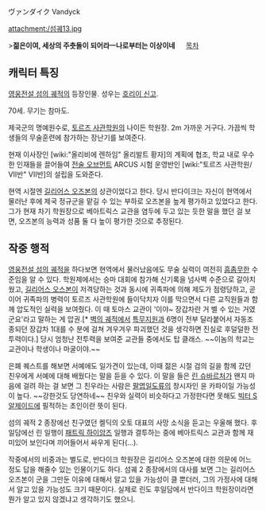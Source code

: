 ヴァンダイク
Vandyck

attachment:/섬궤13.jpg

>'''젊은이여, 세상의 주춧돌이 되어라ㅡ나로부터는 이상이네'''
　 
[[목차]]
== 캐릭터 특징 ==
[[영웅전설 섬의 궤적]]의 등장인물. 성우는 [[호리이 신고]].

70세. 무기는 참마도.

제국군의 명예원수로, [[토르즈 사관학원]]의 나이든 학원장. 2m 가까운 거구다. 가끔씩 학생들의 무술훈련에 참가하는 장난기를 보여준다.

현재 이사장인 [wiki:"올리비에 렌하임" 올리발트 황자]의 계획에 협조, 학교 내로 우수한 인재들을 끌어들여 [[전술 오브먼트]] ARCUS 시험 운영반인 [wiki:"토르즈 사관학원/Ⅶ반" VII반]의 설립을 도와준다.

현역 시절엔 [[길리어스 오즈본]]의 상관이었다고 한다. 당시 반다이크는 자신이 현역에서 물러난 후에 제국 정규군을 맡길 수 있는 부하로 오즈본을 높게 평가하고 있었다고 한다. 그가 현재 차기 학원장으로 베아트릭스 교관을 염두에 두고 있는 듯한 말을 했던 걸 보면, 오즈본의 능력과 성품 둘 다 높이 평가한 것으로 추정된다.

== 작중 행적 ==
[[영웅전설 섬의 궤적]]을 하다보면 현역에서 물러났음에도 무술 실력이 여전히 [[흠좀무]]한 수준임을 알 수 있다. 학원제에서는 승마 대회에 참가해 신기록을 넘사벽 수준으로 갈아치웠고, [[길리어스 오스본]]이 저격당하는 것과 동시에 귀족파에 의해 제도가 점령당하고, 곧이어 귀족파의 병력이 토르즈 사관학원에 들이닥치자 이를 막으면서 다른 교직원들과 함께 압도적인 실력을 보여줬다. 이 때 토마스 교관이 '이야~ 장갑차란 거 벨 수 있는 거였군요'라고 말하는 게 압권.[* [[벽의 궤적]]에서 [[특무지원과]] 6명이 전부 달라붙어서 자동조종되던 장갑차 1대를 수 분에 걸쳐 겨우겨우 파괴했던 것을 생각하면 진실로 후덜덜한 전투력이다.] 당시 엄청난 전투력을 보여준 교관들 중에서도 탑 클래스. ~~이놈의 학교는 교관이나 학생이나 마굴이야.~~

은폐 퀘스트를 해보면 서예에도 일가견이 있는데, 이때 젊은 시절 검의 길을 함께 갔던 친우에게 서예에 대해 배웠다는 말을 듣을 수 있다. 이 말을 들은 [[린 슈바르처]]가 왠지 마음에 걸려 하는 걸 보면 그 친우라는 사람은 [[팔엽일도류]]의 창시자인 윤 카파이일 가능성이 높다. ~~강한것도 당연하네~~ 친우와 실력이 비슷하다고 가정한다면 못해도 [[빅터 S 알제이드]]에 필적하는 초인이란 뜻이 된다.

섬의 궤적 2 종장에선 친구였던 켈딕의 오토 대표의 사망 소식을 듣고는 우울해 했다. 후일담에선 린 일행이 [[패트릭 하이암즈]] 일행과 결투하는 중에 베아트릭스 교관과 함께 재미있어 보인다며 끼어들어서 싸우게 된다(...). 

작중에서의 비중과는 별도로, 반다이크 학원장은 길리어스 오즈본에 대한 의문에 어느 정도 답을 해줄수 있는 인물이기도 하다. 섬궤 2 종장에서의 대사를 보면 그는 길리어스 오즈본이 군을 그만둔 이유에 대해서 알고 있을 가능성이 클 뿐더러, 그의 가정사에 대해서 알고 있을 가능성도 크기 때문이다. 실제로 린도 후일담에서 반다이크 학원장이라면 뭔가 알고 있지 않겠냐고 생각하기도 했으니.
